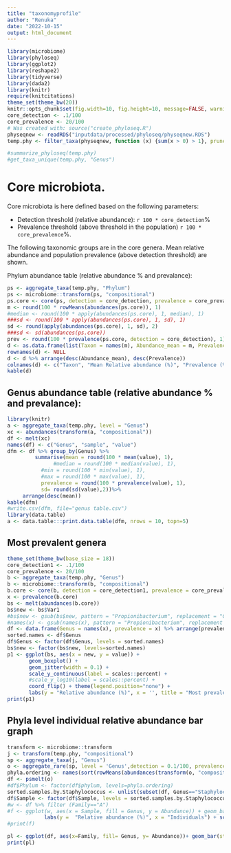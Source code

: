 ```yaml
---
title: "taxonomyprofile"
author: "Renuka"
date: "2022-10-15"
output: html_document
---
```


```r
library(microbiome)
library(phyloseq)
library(ggplot2)
library(reshape2)
library(tidyverse)
library(dada2)
library(knitr)
require(knitcitations)
theme_set(theme_bw(20))
knitr::opts_chunk$set(fig.width=10, fig.height=10, message=FALSE, warning=FALSE)
core_detection <- .1/100
core_prevalence <- 20/100
# Was created with: source("create_phyloseq.R")
physeqnew <- readRDS("inputdata/processed/phyloseq/physeqnew.RDS")
temp.phy <- filter_taxa(physeqnew, function (x) {sum(x > 0) > 1}, prune=TRUE)

#summarize_phyloseq(temp.phy)
#get_taxa_unique(temp.phy, "Genus")
```



# Core microbiota.

Core microbiota is here defined based on the following parameters:

  * Detection threshold (relative abundance): `r 100 * core_detection`%
  * Prevalence threshold (above threshold in the population) `r 100 * core_prevalence`%.

The following taxonomic groups are in the core genera. Mean relative abundance and population prevalence (above detection threshold) are shown.


Phylum abundance table (relative abundance % and prevalance):

```r
ps <- aggregate_taxa(temp.phy, "Phylum")
ps <- microbiome::transform(ps, "compositional")
ps.core <- core(ps, detection = core_detection, prevalence = core_prevalence)
m <- round(100 * rowMeans(abundances(ps.core)), 1)
#median <- round(100 * apply(abundances(ps.core), 1, median), 1)
###sd <- round(100 * apply(abundances(ps.core), 1, sd), 1)
sd <- round(apply(abundances(ps.core), 1, sd), 2)
###sd <- sd(abundances(ps.core))
prev <- round(100 * prevalence(ps.core, detection = core_detection), 1)
d <- as.data.frame(list(Taxon = names(m), Abundance_mean = m, Prevalence = prev, sd = sd))
rownames(d) <- NULL
d <- d %>% arrange(desc(Abundance_mean), desc(Prevalence))
colnames(d) <- c("Taxon", "Mean Relative abundance (%)", "Prevalence (%)", "Standard deviation")
kable(d)
```

## Genus abundance table (relative abundance % and prevalance):

```r
library(knitr)
a <- aggregate_taxa(temp.phy, level = "Genus")
xc <- abundances(transform(a, "compositional"))
df <- melt(xc)
names(df) <- c("Genus", "sample", "value")
dfm <- df %>% group_by(Genus) %>% 
         summarise(mean = round(100 * mean(value), 1),
	           #median = round(100 * median(value), 1),
		   #min = round(100 * min(value), 1),
		   #max = round(100 * max(value), 1),
		   prevalence = round(100 * prevalence(value), 1),
		   sd= round(sd(value),2))%>%
	 arrange(desc(mean))
kable(dfm) 
#write.csv(dfm, file="genus table.csv")
library(data.table)
a <- data.table:::print.data.table(dfm, nrows = 10, topn=5)
```

## Most prevalent genera

```r
theme_set(theme_bw(base_size = 18))
core_detection1 <- .1/100
core_prevalence <- 20/100
b <- aggregate_taxa(temp.phy, "Genus")
b <- microbiome::transform(b, "compositional")
b.core <- core(b, detection = core_detection1, prevalence = core_prevalence)
x <- prevalence(b.core)
bs <- melt(abundances(b.core))
bs$new <- bs$Var1
#bs$new <- gsub(bs$new, pattern = "Propionibacterium", replacement = "Cutibacterium")
#names(x) <- gsub(names(x), pattern = "Propionibacterium", replacement = "Cutibacterium")
df <- data.frame(Genus = names(x), prevalence = x) %>% arrange(prevalence)
sorted.names <- df$Genus 
df$Genus <- factor(df$Genus, levels = sorted.names)
bs$new <- factor(bs$new, levels=sorted.names)
p1 <- ggplot(bs, aes(x = new, y = value)) +
       geom_boxplot() +
       geom_jitter(width = 0.1) +
       scale_y_continuous(label = scales::percent) +   
       #scale_y_log10(label = scales::percent) +
       coord_flip() + theme(legend.position="none") +
       labs(y = "Relative abundance (%)", x = '', title = "Most prevalent genera")
print(p1)
```


## Phyla level individual relative abundance bar graph

```r
transform <- microbiome::transform
j <- transform(temp.phy, "compositional")
sp <- aggregate_taxa(j, "Genus")
o <- aggregate_rare(sp, level = 'Genus',detection = 0.1/100, prevalence = 20/100, include.lowest =TRUE)
phyla.ordering <- names(sort(rowMeans(abundances(transform(o, "compositional")))))
df <- psmelt(o)
#df$Phylum <- factor(df$phylum, levels=phyla.ordering)
sorted.samples.by.Staphylococcus <- unlist(subset(df, Genus=="Staphylococcus") %>% arrange(Abundance) %>% select(Sample))
df$Sample <- factor(df$Sample, levels = sorted.samples.by.Staphylococcus)
#w <- df %>% filter (Family=="A")
#f <- ggplot(w, aes(x = Sample, fill = Genus, y = Abundance)) + geom_bar(stat = "identity", colour = "black") + 
            labs(y =  "Relative abundance (%)", x = "Individuals") + scale_y_continuous(label=scales::percent) + scale_fill_brewer("Phylum", palette = "Set3") + facet_grid(Family ~ .) + facet_grid(cols = vars(Family)) + theme(axis.text.x = element_blank(),legend.position = "none") 
#print(f)

pl <- ggplot(df, aes(x=Family, fill= Genus, y= Abundance))+ geom_bar(stat = "identity", colour = "black") + labs(y =  "Relative abundance (%)", x = "Family") + scale_y_continuous(label=scales::percent) 
print(pl)
```


